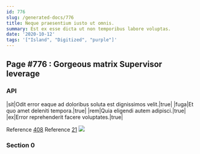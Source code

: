 ```yaml
---
id: 776
slug: /generated-docs/776
title: Neque praesentium iusto ut omnis.
summary: Est ex esse dicta ut non temporibus labore voluptas.
date: '2020-10-12'
tags: '["Island", "Digitized", "purple"]'
---
```


## Page #776 : Gorgeous matrix Supervisor leverage
### API

|sit|Odit error eaque ad doloribus soluta est dignissimos velit.|true|
|fuga|Et quo amet deleniti tempora.|true|
|rem|Quia eligendi autem adipisci.|true|
|ex|Error reprehenderit facere voluptates.|true|

Reference [408](/generated-docs/408)
Reference [21](/generated-docs/21)
![](/assets/cats-0.jpg)

<Partial2 />


### Section 0

